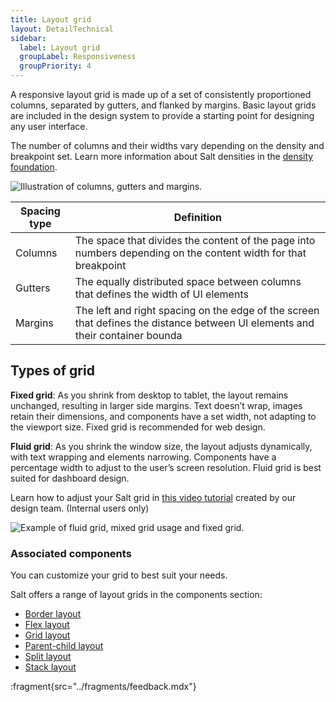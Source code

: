 ```yaml
---
title: Layout grid
layout: DetailTechnical
sidebar:
  label: Layout grid
  groupLabel: Responsiveness
  groupPriority: 4
---
```


A responsive layout grid is made up of a set of consistently proportioned columns, separated by gutters, and flanked by margins. Basic layout grids are included in the design system to provide a starting point for designing any user interface.

The number of columns and their widths vary depending on the density and breakpoint set. Learn more information about Salt densities in the [density foundation](/salt/foundations/density).

<Image
  src="/img/foundations/responsiveness-gutters.png"
  alt="Illustration of columns, gutters and margins."
/>

| Spacing type | Definition                                                                                                                    |
| ------------ | ----------------------------------------------------------------------------------------------------------------------------- |
| Columns      | The space that divides the content of the page into numbers depending on the content width for that breakpoint                |
| Gutters      | The equally distributed space between columns that defines the width of UI elements                                           |
| Margins      | The left and right spacing on the edge of the screen that defines the distance between UI elements and their container bounda |

## Types of grid

**Fixed grid**: As you shrink from desktop to tablet, the layout remains unchanged, resulting in larger side margins. Text doesn’t wrap, images retain their dimensions, and components have a set width, not adapting to the viewport size. Fixed grid is recommended for web design.

**Fluid grid**: As you shrink the window size, the layout adjusts dynamically, with text wrapping and elements narrowing. Components have a percentage width to adjust to the user’s screen resolution. Fluid grid is best suited for dashboard design.

Learn how to adjust your Salt grid in [this video tutorial](https://go/salt-ds-internal/content/insights/tutorials/20250109-saltds-figma-layout-grids) created by our design team. (Internal users only)

<Image
  src="/img/foundations/responsiveness-grids.png"
  alt="Example of fluid grid, mixed grid usage and fixed grid."
/>

### Associated components

You can customize your grid to best suit your needs.

Salt offers a range of layout grids in the components section:

- [Border layout](/salt/components/layout/border)
- [Flex layout](/salt/components/layout/flex)
- [Grid layout](/salt/components/layout/grid)
- [Parent-child layout](/salt/components/layout/parent-child)
- [Split layout](/salt/components/layout/split)
- [Stack layout](/salt/components/layout/stack)

:fragment{src="../fragments/feedback.mdx"}
